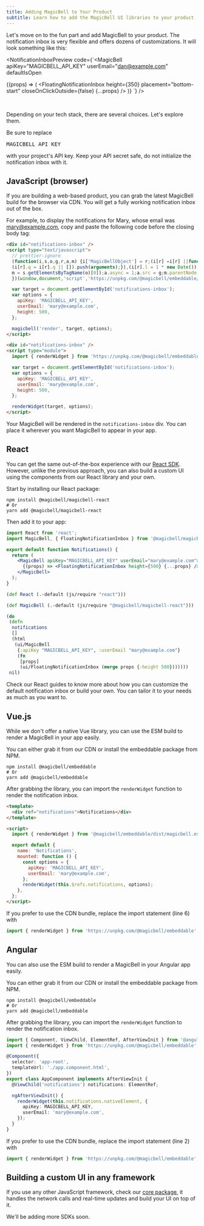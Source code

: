 ```yaml
---
title: Adding MagicBell to Your Product
subtitle: Learn how to add the MagicBell UI libraries to your product
---
```


Let's move on to the fun part and add MagicBell to your product. The notification inbox is very flexible and offers dozens of customizations.
It will look something like this:

<NotificationInboxPreview
  code={`<MagicBell
  apiKey="MAGICBELL_API_KEY"
  userEmail="dan@example.com"
  defaultIsOpen
>
  {(props) => (
    <FloatingNotificationInbox
      height={350}
      placement="bottom-start"
      closeOnClickOutside={false}
      {...props}
    />
  )}
</MagicBell>`}
/>

<br />

Depending on your tech stack, there are several choices. Let's explore them.

<Note>
  Be sure to replace <pre style={{ display: 'inline' }}>MAGICBELL_API_KEY</pre> with your
  project's API key. Keep your API secret safe, do not initialize the notification inbox
  with it.
</Note>

## JavaScript (browser)

If you are building a web-based product, you can grab the latest MagicBell build for the browser via CDN. You will get a fully working notification inbox out of the box.

For example, to display the notifications for Mary, whose email was mary@example.com, copy and paste the following code before the closing body tag:

<Tabs>

```html title=HTML hideHeader noTopBorderRadius
<div id="notifications-inbox" />
<script type="text/javascript">
  // prettier-ignore
  (function(i,s,o,g,r,a,m) {i['MagicBellObject'] = r;(i[r] =i[r] ||function() {
  (i[r].q = i[r].q || []).push(arguments);}),(i[r].l = 1 * new Date());(a = s.createElement(o)), (
  m = s.getElementsByTagName(o)[0]);a.async = 1;a.src = g;m.parentNode.insertBefore(a, m);
  })(window,document,'script','https://unpkg.com/@magicbell/embeddable/dist/magicbell.min.js','magicbell');

  var target = document.getElementById('notifications-inbox');
  var options = {
    apiKey: 'MAGICBELL_API_KEY',
    userEmail: 'mary@example.com',
    height: 500,
  };

  magicbell('render', target, options);
</script>
```

```html title=ESM hideHeader noTopBorderRadius
<div id="notifications-inbox" />
<script type="module">
  import { renderWidget } from 'https://unpkg.com/@magicbell/embeddable';

  var target = document.getElementById('notifications-inbox');
  var options = {
    apiKey: 'MAGICBELL_API_KEY',
    userEmail: 'mary@example.com',
    height: 500,
  };

  renderWidget(target, options);
</script>
```

</Tabs>

Your MagicBell will be rendered in the `notifications-inbox` div. You can place it wherever you want MagicBell to appear in your app.

## React

You can get the same out-of-the-box experience with our [React SDK](https://www.npmjs.com/package/@magicbell/magicbell-react). However, unlike the previous approach, you can also build a custom UI using the components from our React library and your own.

Start by installing our React package:

```shell hideHeader
npm install @magicbell/magicbell-react
# Or
yarn add @magicbell/magicbell-react
```

Then add it to your app:

<Tabs>

```jsx title=JAVASCRIPT hideHeader noTopBorderRadius
import React from 'react';
import MagicBell, { FloatingNotificationInbox } from '@magicbell/magicbell-react';

export default function Notifications() {
  return (
    <MagicBell apiKey="MAGICBELL_API_KEY" userEmail="mary@example.com">
      {(props) => <FloatingNotificationInbox height={500} {...props} />}
    </MagicBell>
  );
}
```

```clojure title=CLOJURE hideHeader noTopBorderRadius
(def React (.-default (js/require "react")))

(def MagicBell (.-default (js/require "@magicbell/magicbell-react")))

(do
 (defn
  notifications
  []
  (html
   (ui/MagicBell
    {:apiKey "MAGICBELL_API_KEY", :userEmail "mary@example.com"}
    (fn
     [props]
     (ui/FloatingNotificationInbox (merge props {:height 500}))))))
 nil)
```

</Tabs>

Check our React guides to know more about how you can customize the default notification inbox or build your own. You can tailor it to your needs as much as you want to.

## Vue.js

While we don't offer a native Vue library, you can use the ESM build to render a MagicBell in your app easily.

You can either grab it from our CDN or install the embeddable package from NPM.

```shell hideHeader
npm install @magicbell/embeddable
# Or
yarn add @magicbell/embeddable
```

After grabbing the library, you can import the `renderWidget` function to render the notification inbox.

```html title=Vue.js
<template>
  <div ref="notifications">Notifications</div>
</template>

<script>
  import { renderWidget } from '@magicbell/embeddable/dist/magicbell.esm.js';

  export default {
    name: 'Notifications',
    mounted: function () {
      const options = {
        apiKey: 'MAGICBELL_API_KEY',
        userEmail: 'mary@example.com',
      };
      renderWidget(this.$refs.notifications, options);
    },
  };
</script>
```

If you prefer to use the CDN bundle, replace the import statement (line 6) with

```javascript hideHeader
import { renderWidget } from 'https://unpkg.com/@magicbell/embeddable';
```

## Angular

You can also use the ESM build to render a MagicBell in your Angular app easily.

You can either grab it from our CDN or install the embeddable package from NPM.

```shell hideHeader
npm install @magicbell/embeddable
# Or
yarn add @magicbell/embeddable
```

After grabbing the library, you can import the `renderWidget` function to render the notification inbox.

```typescript title=Angular
import { Component, ViewChild, ElementRef, AfterViewInit } from '@angular/core';
import { renderWidget } from 'https://unpkg.com/@magicbell/embeddable';

@Component({
  selector: 'app-root',
  templateUrl: './app.component.html',
})
export class AppComponent implements AfterViewInit {
  @ViewChild('notifications') notifications: ElementRef;

  ngAfterViewInit() {
    renderWidget(this.notifications.nativeElement, {
      apiKey: MAGICBELL_API_KEY,
      userEmail: 'mary@example.com',
    });
  }
}
```

If you prefer to use the CDN bundle, replace the import statement (line 2) with

```javascript hideHeader
import { renderWidget } from 'https://unpkg.com/@magicbell/embeddable';
```

## Building a custom UI in any framework

If you use any other JavaScript framework, check our [core package](https://www.npmjs.com/package/@magicbell/core), it handles the network calls and real-time updates and build your UI on top of it.

We'll be adding more SDKs soon.
